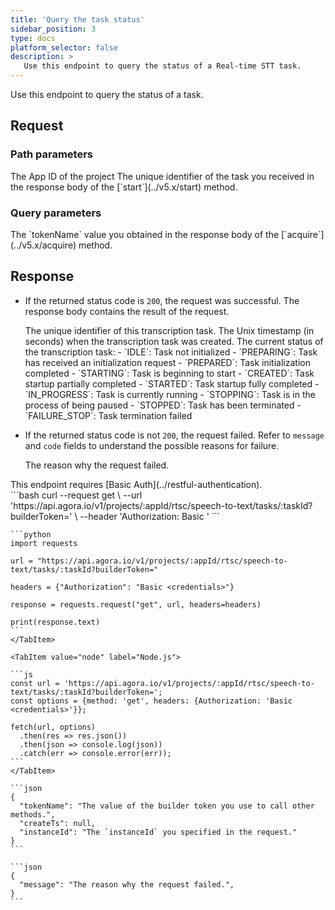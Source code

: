 ```yaml
---
title: 'Query the task status'
sidebar_position: 3
type: docs
platform_selector: false
description: >
   Use this endpoint to query the status of a Real-time STT task.
---
```



<RestAPILayout>
  <LeftColumn
    title={frontMatter.title}
    method="GET"
    endpoint="https://api.agora.io/v1/projects/{appId}/rtsc/speech-to-text/tasks/{taskId}"
  >

Use this endpoint to query the status of a <Vpd k="NAME" /> task.

## Request

### Path parameters

<PathParameter name="appId" type="string" required={true}>
The App ID of the project
</PathParameter>
<PathParameter name="taskId" type="string" required={true}>
The unique identifier of the <Vpd k="NAME" /> task you received in the response body of the [`start`](../v5.x/start) method.
</PathParameter>

### Query parameters

<PathParameter name="builderToken" type="string" required={true}>
The `tokenName` value you obtained in the response body of the [`acquire`](../v5.x/acquire) method.
</PathParameter>

## Response

- If the returned status code is `200`, the request was successful. The response body contains the result of the request.

  <ParameterList title="OK">
    <Parameter name="taskId" type="string" required={true}>
      The unique identifier of this transcription task.
    </Parameter>

    <Parameter name="createTs" type="integer" required={true}>
      The Unix timestamp (in seconds) when the transcription task was created.
    </Parameter>

    <Parameter name="status" type="string" required={true}>
      The current status of the transcription task:      
      - `IDLE`: Task not initialized
      - `PREPARING`: Task has received an initialization request
      - `PREPARED`: Task initialization completed
      - `STARTING`: Task is beginning to start
      - `CREATED`: Task startup partially completed
      - `STARTED`: Task startup fully completed
      - `IN_PROGRESS`: Task is currently running
      - `STOPPING`: Task is in the process of being paused
      - `STOPPED`: Task has been terminated
      - `FAILURE_STOP`: Task termination failed
    </Parameter>  
  </ParameterList>

- If the returned status code is not `200`, the request failed.  Refer to `message` and `code` fields to understand the possible reasons for failure.

  <ParameterList title="Non-200">
    <Parameter name="message" type="string">
      The reason why the request failed.
    </Parameter>
  </ParameterList>

</LeftColumn>

<RightColumn>

<Section title="Authorization">
This endpoint requires [Basic Auth](../restful-authentication).
</Section>

<Section title="Request example">

  <Tabs groupId="code-examples">
    <TabItem value="curl" label="curl" default>
      ```bash
      curl --request get \
      --url 'https://api.agora.io/v1/projects/:appId/rtsc/speech-to-text/tasks/:taskId?builderToken=' \
      --header 'Authorization: Basic <credentials>'
      ```
    </TabItem>
    <TabItem value="python" label="Python">

    ```python
    import requests

    url = "https://api.agora.io/v1/projects/:appId/rtsc/speech-to-text/tasks/:taskId?builderToken="

    headers = {"Authorization": "Basic <credentials>"}

    response = requests.request("get", url, headers=headers)

    print(response.text)
    ```
    </TabItem>

    <TabItem value="node" label="Node.js">

    ```js
    const url = 'https://api.agora.io/v1/projects/:appId/rtsc/speech-to-text/tasks/:taskId?builderToken=';
    const options = {method: 'get', headers: {Authorization: 'Basic <credentials>'}};

    fetch(url, options)
      .then(res => res.json())
      .then(json => console.log(json))
      .catch(err => console.error(err));
    ```
    </TabItem>
  </Tabs>

</Section>
<Section title="Response example">

<Tabs groupId="response-examples">
  <TabItem value="200" label="200" default>

    ```json
    {
      "tokenName": "The value of the builder token you use to call other methods.",
      "createTs": null,
      "instanceId": "The `instanceId` you specified in the request."
    }
    ```
  </TabItem>
  <TabItem value="non-200" label="Non-200" default>

    ```json
    {
      "message": "The reason why the request failed.",
    }
    ```
  </TabItem>
</Tabs>

</Section>
</RightColumn>
</RestAPILayout>